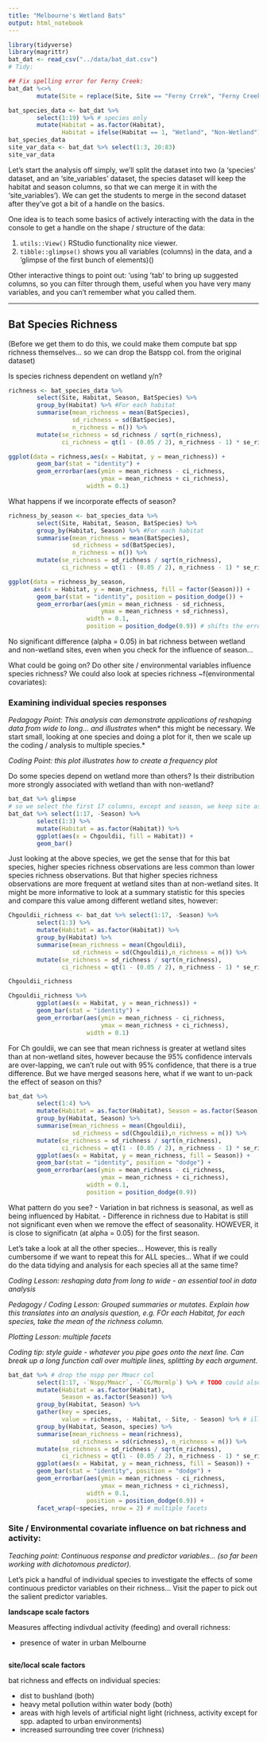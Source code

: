 ```yaml
---
title: "Melbourne's Wetland Bats"
output: html_notebook
---
```


```r
library(tidyverse)
library(magrittr)
bat_dat <- read_csv("../data/bat_dat.csv")
# Tidy:

## Fix spelling error for Ferny Creek:
bat_dat %<>% 
        mutate(Site = replace(Site, Site == "Ferny Crrek", "Ferny Creek"))

bat_species_data <- bat_dat %>% 
        select(1:19) %>% # species only
        mutate(Habitat = as.factor(Habitat),
               Habitat = ifelse(Habitat == 1, "Wetland", "Non-Wetland"))
bat_species_data
site_var_data <- bat_dat %>% select(1:3, 20:83)
site_var_data
```

Let's start the analysis off simply, we'll split the dataset into two (a 'species' dataset, and an 'site_variables' dataset, the species dataset will keep the habitat and season columns, so that we can merge it in with the 'site_variables'). We can get the students to merge in the second dataset after they've got a bit of a handle on the basics.

One idea is to teach some basics of actively interacting with the data in the console to get a handle on the shape / structure of the data:

1. `utils::View()` RStudio functionality nice viewer.
2. `tibble::glimpse()` shows you all variables (columns) in the data, and a 'glimpse of the first bunch of elements)()

Other interactive things to point out: 'using 'tab' to bring up suggested columns, so you can filter through them, useful when you have very many variables, and you can't remember what you called them.

--------

## Bat Species Richness

(Before we get them to do this, we could make them compute bat spp richness themselves... so we can drop the Batspp col. from the original dataset)

Is species richness dependent on wetland y/n?

```r
richness <- bat_species_data %>% 
        select(Site, Habitat, Season, BatSpecies) %>%
        group_by(Habitat) %>% #For each habitat
        summarise(mean_richness = mean(BatSpecies),
                  sd_richness = sd(BatSpecies),
                  n_richness = n()) %>%
        mutate(se_richness = sd_richness / sqrt(n_richness),
               ci_richness = qt(1 - (0.05 / 2), n_richness - 1) * se_richness) 

ggplot(data = richness,aes(x = Habitat, y = mean_richness)) +
        geom_bar(stat = "identity") +
        geom_errorbar(aes(ymin = mean_richness - ci_richness, 
                          ymax = mean_richness + ci_richness), 
                      width = 0.1)

```


What happens if we incorporate effects of season?

```r
richness_by_season <- bat_species_data %>% 
        select(Site, Habitat, Season, BatSpecies) %>%
        group_by(Habitat, Season) %>% #For each habitat
        summarise(mean_richness = mean(BatSpecies),
                  sd_richness = sd(BatSpecies),
                  n_richness = n()) %>%
        mutate(se_richness = sd_richness / sqrt(n_richness),
               ci_richness = qt(1 - (0.05 / 2), n_richness - 1) * se_richness)

ggplot(data = richness_by_season, 
       aes(x = Habitat, y = mean_richness, fill = factor(Season))) +
        geom_bar(stat = "identity", position = position_dodge()) +
        geom_errorbar(aes(ymin = mean_richness - sd_richness, 
                          ymax = mean_richness + sd_richness), 
                      width = 0.1,
                      position = position_dodge(0.9)) # shifts the error bars over the correct bar
```

No significant difference (alpha = 0.05) in bat richness between wetland and non-wetland sites, even when you check for the influence of season...

What could be going on?
Do other site / environmental variables influence species richness?
We could also look at species richness ~f(environmental covariates):

### Examining individual species responses

*Pedagogy Point: This analysis can demonstrate applications of reshaping data from wide to long... and illustrates *when* this might be necessary. We start small, looking at one species and doing a plot for it, then we scale up the coding / analysis to multiple species.*

*Coding Point: this plot illustrates how to create a frequency plot*

Do some species depend on wetland more than others? Is their distribution more strongly associated with wetland than with non-wetland?

```r
bat_dat %>% glimpse
# so we select the first 17 columns, except and season, we keep site as the unique identifier / key column for each row.
bat_dat %>% select(1:17, -Season) %>%
        select(1:3) %>%
        mutate(Habitat = as.factor(Habitat)) %>%
        ggplot(aes(x = Chgouldii, fill = Habitat)) +
        geom_bar()

```

Just looking at the above species, we get the sense that for this bat species, higher species richness observations are less common than lower species richness observations. But that higher species richness observations are more frequent at wetland sites than at non-wetland sites. It might be more informative to look at a summary statistic for this species and compare this value among different wetland sites, however:

```r
Chgouldii_richness <- bat_dat %>% select(1:17, -Season) %>%
        select(1:3) %>%
        mutate(Habitat = as.factor(Habitat)) %>%
        group_by(Habitat) %>%
        summarise(mean_richness = mean(Chgouldii),
                  sd_richness = sd(Chgouldii),n_richness = n()) %>%
        mutate(se_richness = sd_richness / sqrt(n_richness),
               ci_richness = qt(1 - (0.05 / 2), n_richness - 1) * se_richness)

Chgouldii_richness

Chgouldii_richness %>%
        ggplot(aes(x = Habitat, y = mean_richness)) +
        geom_bar(stat = "identity") +
        geom_errorbar(aes(ymin = mean_richness - ci_richness, 
                          ymax = mean_richness + ci_richness), 
                      width = 0.1)
```


For Ch gouldii, we can see that mean richness is greater at wetland sites than at non-wetland sites, however because the 95% confidence intervals are over-lapping, we can't rule out with 95% confidence, that there is a true difference. But we have merged seasons here, what if we want to un-pack the effect of season on this?

```r
bat_dat %>%
        select(1:4) %>%
        mutate(Habitat = as.factor(Habitat), Season = as.factor(Season)) %>% # TODO this should be done in the initial tidying stage so we don't have to keep repeating this... init tidying phase is also a good pedagogical way of testing out the dplyr verbs
        group_by(Habitat, Season) %>%
        summarise(mean_richness = mean(Chgouldii),
                  sd_richness = sd(Chgouldii),n_richness = n()) %>%
        mutate(se_richness = sd_richness / sqrt(n_richness),
               ci_richness = qt(1 - (0.05 / 2), n_richness - 1) * se_richness) %>% 
        ggplot(aes(x = Habitat, y = mean_richness, fill = Season)) +
        geom_bar(stat = "identity", position = "dodge") +
        geom_errorbar(aes(ymin = mean_richness - ci_richness, 
                          ymax = mean_richness + ci_richness), 
                      width = 0.1,
                      position = position_dodge(0.9))
```

What pattern do you see?
- Variation in bat richness is seasonal, as well as being influenced by Habitat.
- Difference in richness due to Habitat is still not significant even when we remove the effect of seasonality. HOWEVER, it is close to significatn (at alpha = 0.05) for the first season. 


Let's take a look at all the other species... However, this is really cumbersome if we want to repeat this for ALL species... What if we could do the data tidying and analysis for each species all at the same time?

*Coding Lesson: reshaping data from long to wide - an essential tool in data analysis*

*Pedagogy / Coding Lesson: Grouped summaries or mutates. Explain how this translates into an analysis question, e.g. FOr each Habitat, for each species, take the mean of the richness column.*

*Plotting Lesson: multiple facets*

*Coding tip: style guide - whatever you pipe goes onto the next line. Can break up a long function call over multiple lines, splitting by each argument.*


```r
bat_dat %>% # drop the nspp per Mmacr col
        select(1:17, -`Nspp/Mmacr`, -`CG/Mormlp`) %>% # TODO could also illustrate how to remove columns containing a '/' dplyr
        mutate(Habitat = as.factor(Habitat),
               Season = as.factor(Season)) %>%
        group_by(Habitat, Season) %>%
        gather(key = species, 
               value = richness, - Habitat, - Site, - Season) %>% # illustrate what happens when we don't choose to ignore the other columns by using the 'minus' sign... they get included as an entity in the key column 'species' and it gets confused about what value to put in the 'richness' column for everything... 
        group_by(Habitat, Season, species) %>%
        summarise(mean_richness = mean(richness),
                  sd_richness = sd(richness), n_richness = n()) %>%
        mutate(se_richness = sd_richness / sqrt(n_richness),
               ci_richness = qt(1 - (0.05 / 2), n_richness - 1) * se_richness) %>%
        ggplot(aes(x = Habitat, y = mean_richness, fill = Season)) +
        geom_bar(stat = "identity", position = "dodge") +
        geom_errorbar(aes(ymin = mean_richness - ci_richness, 
                          ymax = mean_richness + ci_richness), 
                      width = 0.1,
                      position = position_dodge(0.9)) + 
        facet_wrap(~species, nrow = 2) # multiple facets
```


### Site / Environmental covariate influence on bat richness and activity: 

*Teaching point: Continuous response and predictor variables... (so far been working with dichotomous predictor).*

Let's pick a handful of individual species to investigate the effects of some continuous predictor variables on their richness... Visit the paper to pick out the salient predictor variables.

**landscape scale factors**

Measures affecting indivdual activity (feeding) and overall richness:

- presence of water in urban Melbourne

```r

```


**site/local scale factors**

bat richness and effects on individual species:

- dist to bushland (both)
- heavy metal pollution within water body (both)
- areas with high levels of artificial night light (richness, activity except for spp. adapted to urban environments)
- increased surrounding tree cover (richness)
